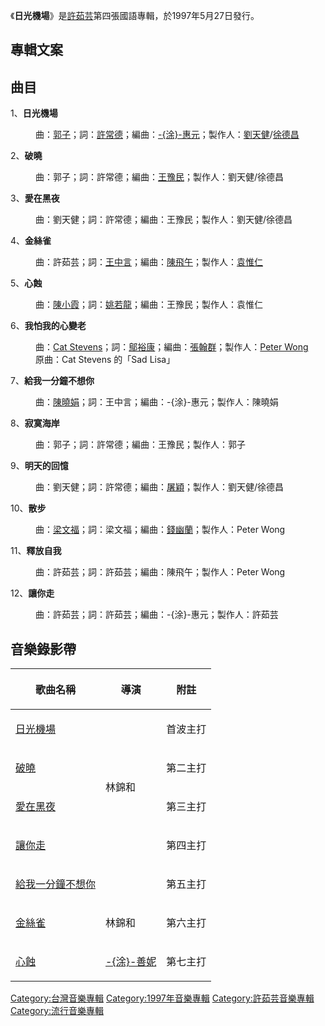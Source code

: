 {{Album infobox | <!-- See Wikipedia:WikiProject_Albums -->
|  Name        = 日光機場
|  Type        = [[專輯|專輯]]
|  Artist      = [[許茹芸|許茹芸]]
|  Cover       = Valen hsu - 日光機場.jpg
|  Released    = 1997年5月27日
|  Recorded    =
|  Genre       = [[流行音樂|流行音樂]]
|  Length      =
|  Label       = {{hlist|東方唱片|[[上華唱片|上華唱片]]}}
|  Producer    = 
|  Reviews     =
|  Last album  = [[如果雲知道|如果雲知道]]<br />(1996年)
|  This album  = '''日光機場'''<br />(1997年)
|  Next album  = [[我依然愛你|我依然愛你]]<br />(1998年)
}}

《'''日光機場'''》是[[許茹芸|許茹芸]]第四張國語專輯，於1997年5月27日發行。

==專輯文案==

{{quote|
:只是在黎明當我醒來的時候，聽著巴黎街頭駛過的車聲，我的記憶才會活動
:那個夏天帶著它的一切往事又出現在我的心頭。然後有些什麼東西從我心頭昇起，
:我閉著眼睛，喚著它的名字歡迎：日安，憂鬱！
<br>                                        
::::::::::::::::::莎岡 「日安　憂鬱」}}

==曲目==
1、'''日光機場'''
:曲：[[郭子|郭子]]；詞：[[許常德|許常德]]；編曲：[[涂惠元|-{涂}-惠元]]；製作人：[[劉天健|劉天健]]/[[徐德昌|徐德昌]]
2、'''破曉'''
:曲：郭子；詞：許常德；編曲：[[王豫民|王豫民]]；製作人：劉天健/徐德昌
3、'''愛在黑夜'''
:曲：劉天健；詞：許常德；編曲：王豫民；製作人：劉天健/徐德昌
4、'''金絲雀'''
:曲：許茹芸；詞：[[王中言|王中言]]；編曲：[[陳飛午|陳飛午]]；製作人：[[袁惟仁|袁惟仁]]
5、'''心蝕'''
:曲：[[陳小霞|陳小霞]]；詞：[[姚若龍|姚若龍]]；編曲：王豫民；製作人：袁惟仁
6、'''我怕我的心變老'''
:曲：[[Cat_Stevens|Cat Stevens]]；詞：[[鄔裕康|鄔裕康]]；編曲：[[張翰群|張翰群]]；製作人：[[Peter_Wong|Peter Wong]]
:原曲：Cat Stevens 的「Sad Lisa」
7、'''給我一分鐘不想你'''
:曲：[[陳曉娟_(作曲人)|陳曉娟]]；詞：王中言；編曲：-{涂}-惠元；製作人：陳曉娟
8、'''寂寞海岸'''
:曲：郭子；詞：許常德；編曲：王豫民；製作人：郭子
9、'''明天的回憶'''
:曲：劉天健；詞：許常德；編曲：[[屠穎|屠穎]]；製作人：劉天健/徐德昌
10、'''散步'''
:曲：[[梁文福|梁文福]]；詞：梁文福；編曲：[[錢幽蘭|錢幽蘭]]；製作人：Peter Wong
11、'''釋放自我'''
:曲：許茹芸；詞：許茹芸；編曲：陳飛午；製作人：Peter Wong
12、'''讓你走'''
:曲：許茹芸；詞：許茹芸；編曲：-{涂}-惠元；製作人：許茹芸

== 音樂錄影帶 ==
{| class="wikitable"
!歌曲名稱
!導演
!附註
|-
|[https://www.youtube.com/watch?v=MEJnF5Jzi6E 日光機場] {{Wayback|url=https://www.youtube.com/watch?v=MEJnF5Jzi6E |date=20190123103826 }}
| rowspan="4" |林錦和
|首波主打
|-
|[https://www.youtube.com/watch?v=EcoUfv6l5m0 破曉] {{Wayback|url=https://www.youtube.com/watch?v=EcoUfv6l5m0 |date=20201228045444 }}
|第二主打
|-
|[https://www.youtube.com/watch?v=ILoZdqRi42I 愛在黑夜] {{Wayback|url=https://www.youtube.com/watch?v=ILoZdqRi42I |date=20190123103826 }}
|第三主打
|-
|[https://www.youtube.com/watch?v=MS7eZE_ubMc 讓你走] {{Wayback|url=https://www.youtube.com/watch?v=MS7eZE_ubMc |date=20190123103826 }}
|第四主打
|-
|[https://www.youtube.com/watch?v=aoMbhuhTW9k 給我一分鐘不想你] {{Wayback|url=https://www.youtube.com/watch?v=aoMbhuhTW9k |date=20190123103826 }}
|
|第五主打
|-
|[https://www.youtube.com/watch?v=0NwymRO5DQQ 金絲雀] {{Wayback|url=https://www.youtube.com/watch?v=0NwymRO5DQQ |date=20190123103826 }}
|林錦和
|第六主打
|-
|[https://www.youtube.com/watch?v=_2_G-TCJXCk 心蝕] {{Wayback|url=https://www.youtube.com/watch?v=_2_G-TCJXCk |date=20190123103825 }}
|[[涂善妮|-{涂}-善妮]]
|第七主打
|}



{{許茹芸}}

[[Category:台灣音樂專輯|Category:台灣音樂專輯]]
[[Category:1997年音樂專輯|Category:1997年音樂專輯]]
[[Category:許茹芸音樂專輯|Category:許茹芸音樂專輯]]
[[Category:流行音樂專輯|Category:流行音樂專輯]]